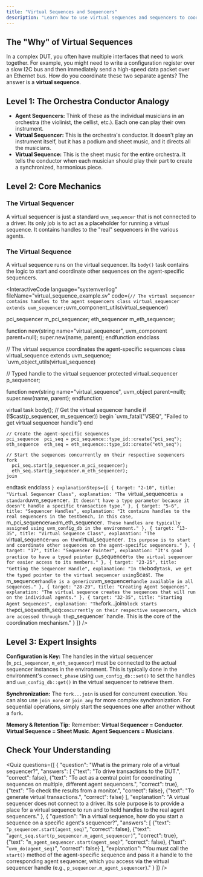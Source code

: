 ```yaml
---
title: "Virtual Sequences and Sequencers"
description: "Learn how to use virtual sequences and sequencers to coordinate and synchronize stimulus across multiple agents in a UVM testbench."
---
```



## The "Why" of Virtual Sequences

In a complex DUT, you often have multiple interfaces that need to work together. For example, you might need to write a configuration register over a slow I2C bus and then immediately send a high-speed data packet over an Ethernet bus. How do you coordinate these two separate agents? The answer is a **virtual sequence**.

## Level 1: The Orchestra Conductor Analogy

- **Agent Sequencers:** Think of these as the individual musicians in an orchestra (the violinist, the cellist, etc.). Each one can play their own instrument.
- **Virtual Sequencer:** This is the orchestra's conductor. It doesn't play an instrument itself, but it has a podium and sheet music, and it directs all the musicians.
- **Virtual Sequence:** This is the sheet music for the entire orchestra. It tells the conductor when each musician should play their part to create a synchronized, harmonious piece.

## Level 2: Core Mechanics

### The Virtual Sequencer

A virtual sequencer is just a standard `uvm_sequencer` that is not connected to a driver. Its only job is to act as a placeholder for running a virtual sequence. It contains handles to the "real" sequencers in the various agents.

### The Virtual Sequence

A virtual sequence runs on the virtual sequencer. Its `body()` task contains the logic to start and coordinate other sequences on the agent-specific sequencers.

<div className="flex justify-center items-center my-8 p-4 border rounded-lg shadow-sm bg-white">
  <UvmVirtualSequencerDiagram />
</div>

<InteractiveCode
  language="systemverilog"
  fileName="virtual_sequence_example.sv"
  code={`
// The virtual sequencer contains handles to the agent sequencers
class virtual_sequencer extends uvm_sequencer;
  `uvm_component_utils(virtual_sequencer)

  pci_sequencer  m_pci_sequencer;
  eth_sequencer  m_eth_sequencer;

  function new(string name="virtual_sequencer", uvm_component parent=null);
    super.new(name, parent);
  endfunction
endclass

// The virtual sequence coordinates the agent-specific sequences
class virtual_sequence extends uvm_sequence;
  `uvm_object_utils(virtual_sequence)

  // Typed handle to the virtual sequencer
  protected virtual_sequencer p_sequencer;

  function new(string name="virtual_sequence", uvm_object parent=null);
    super.new(name, parent);
  endfunction

  virtual task body();
    // Get the virtual sequencer handle
    if (!$cast(p_sequencer, m_sequencer)) begin
      `uvm_fatal("VSEQ", "Failed to get virtual sequencer handle")
    end

    // Create the agent-specific sequences
    pci_sequence  pci_seq = pci_sequence::type_id::create("pci_seq");
    eth_sequence  eth_seq = eth_sequence::type_id::create("eth_seq");

    // Start the sequences concurrently on their respective sequencers
    fork
      pci_seq.start(p_sequencer.m_pci_sequencer);
      eth_seq.start(p_sequencer.m_eth_sequencer);
    join
  endtask
endclass
`}
  explanationSteps={[
    { target: "2-10", title: "Virtual Sequencer Class", explanation: "The `virtual_sequencer` is a standard `uvm_sequencer`. It doesn't have a type parameter because it doesn't handle a specific transaction type." },
    { target: "5-6", title: "Sequencer Handles", explanation: "It contains handles to the real sequencers in the testbench, in this case, `m_pci_sequencer` and `m_eth_sequencer`. These handles are typically assigned using uvm_config_db in the environment." },
    { target: "13-35", title: "Virtual Sequence Class", explanation: "The `virtual_sequence` runs on the `virtual_sequencer`. Its purpose is to start and coordinate other sequences on the agent-specific sequencers." },
    { target: "17", title: "Sequencer Pointer", explanation: "It's good practice to have a typed pointer `p_sequencer` to the virtual sequencer for easier access to its members." },
    { target: "23-25", title: "Getting the Sequencer Handle", explanation: "In the `body` task, we get the typed pointer to the virtual sequencer using `$cast`. The `m_sequencer` handle is a generic `uvm_sequencer` handle available in all sequences." },
    { target: "28-29", title: "Creating Agent Sequences", explanation: "The virtual sequence creates the sequences that will run on the individual agents." },
    { target: "32-35", title: "Starting Agent Sequences", explanation: "The `fork...join` block starts the `pci_seq` and `eth_seq` concurrently on their respective sequencers, which are accessed through the `p_sequencer` handle. This is the core of the coordination mechanism." }
  ]}
/>

## Level 3: Expert Insights

**Configuration is Key:** The handles in the virtual sequencer (`m_pci_sequencer`, `m_eth_sequencer`) must be connected to the actual sequencer instances in the environment. This is typically done in the environment's `connect_phase` using `uvm_config_db::set()` to set the handles and `uvm_config_db::get()` in the virtual sequencer to retrieve them.

**Synchronization:** The `fork...join` is used for concurrent execution. You can also use `join_none` or `join_any` for more complex synchronization. For sequential operations, simply start the sequences one after another without a `fork`.

**Memory & Retention Tip:** Remember: **Virtual Sequencer = Conductor**. **Virtual Sequence = Sheet Music**. **Agent Sequencers = Musicians**.

## Check Your Understanding

<Quiz questions={[
    {
      "question": "What is the primary role of a virtual sequencer?",
      "answers": [
        {"text": "To drive transactions to the DUT.", "correct": false},
        {"text": "To act as a central point for coordinating sequences on multiple, different agent sequencers.", "correct": true},
        {"text": "To check the results from a monitor.", "correct": false},
        {"text": "To generate virtual transactions.", "correct": false}
      ],
      "explanation": "A virtual sequencer does not connect to a driver. Its sole purpose is to provide a place for a virtual sequence to run and to hold handles to the real agent sequencers."
    },
    {
      "question": "In a virtual sequence, how do you start a sequence on a specific agent's sequencer?",
      "answers": [
        {"text": "`p_sequencer.start(agent_seq)`", "correct": false},
        {"text": "`agent_seq.start(p_sequencer.m_agent_sequencer)`", "correct": true},
        {"text": "`m_agent_sequencer.start(agent_seq)`", "correct": false},
        {"text": "`uvm_do(agent_seq)`", "correct": false}
      ],
      "explanation": "You must call the `start()` method of the agent-specific sequence and pass it a handle to the corresponding agent sequencer, which you access via the virtual sequencer handle (e.g., `p_sequencer.m_agent_sequencer`)."
    }
  ]} />
